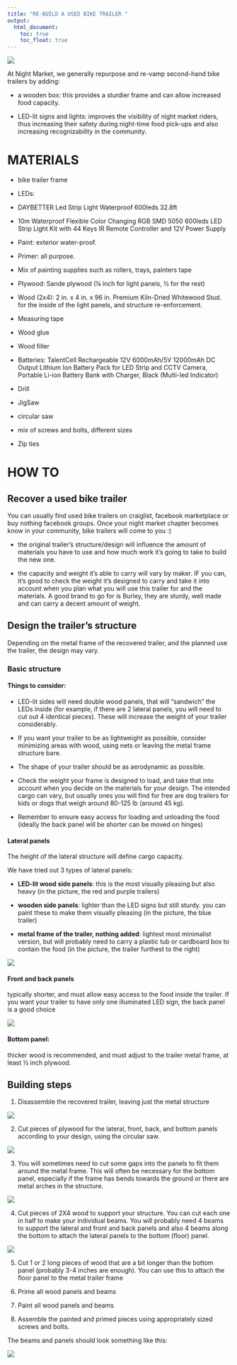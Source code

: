 ```yaml
---
title: "RE-BUILD A USED BIKE TRAILER "
output:
  html_document:
    toc: true
    toc_float: true
---
```


</h4><div class="main-photo"><img src="photos/1S9A8374.jpg"></div></h4>

At Night Market, we generally repurpose and re-vamp second-hand bike trailers by adding: 

* a wooden box: this provides a sturdier frame and can allow increased food capacity.

* LED-lit signs and lights: improves the visibility of night market riders, thus increasing their safety during night-time food pick-ups and also increasing recognizability in the community. 


# MATERIALS

* bike trailer frame

* LEDs: 

- DAYBETTER Led Strip Light Waterproof 600leds 32.8ft 
- 10m Waterproof Flexible Color Changing RGB SMD 5050 600leds LED Strip Light Kit with 44 Keys IR Remote Controller and 12V Power Supply

* Paint: exterior water-proof. 
* Primer: all purpose. 
* Mix of painting supplies such as rollers, trays, painters tape
* Plywood: Sande plywood (¼ inch for light panels, ½ for the rest)
* Wood (2x4): 2 in. x 4 in. x 96 in. Premium Kiln-Dried Whitewood Stud. for the inside of the light panels, and structure re-enforcement.
* Measuring tape
* Wood glue
* Wood filler
* Batteries: TalentCell Rechargeable 12V 6000mAh/5V 12000mAh DC Output Lithium Ion Battery Pack for LED Strip and CCTV Camera, Portable Li-ion Battery Bank with Charger, Black (Multi-led Indicator)
* Drill
* JigSaw
* circular saw
* mix of screws and bolts, different sizes
* Zip ties

# HOW TO

## Recover a used bike trailer

You can usually find used bike trailers on craiglist, facebook marketplace or buy nothing facebook groups. Once your night market chapter becomes know in your community, bike trailers will come to you :) 

* the original trailer’s structure/design will influence the amount of materials you have to use and how much work it's going to take to build the new one.

* the capacity and weight it's able to carry will vary by maker. IF you can, it's good to check the weight it's designed to carry and take it into account when you plan what you will use this trailer for and the materials. A good brand to go for is Burley, they are sturdy, well made and can carry a decent amount of weight. 


## Design the trailer’s structure 

Depending on the metal frame of the recovered trailer, and the planned use the trailer, the design may vary. 

### Basic structure

#### Things to consider:

* LED-lit sides will need double wood panels, that will “sandwich” the LEDs inside (for example, if there are 2 lateral panels, you will need to cut out 4 identical pieces). These will increase the weight of your trailer considerably.

* If you want your trailer to be as lightweight as possible, consider minimizing areas with wood, using nets or leaving the metal frame structure bare. 

* The shape of your trailer should be as aerodynamic as possible.

* Check the weight your frame is designed to load, and take that into account when you decide on the materials for your design. The intended cargo can vary, but usually ones you will find for free are dog trailers for kids or dogs that weigh around 80-125 lb (around 45 kg). 

* Remember to ensure easy access for loading and unloading the food (ideally the back panel will be shorter can be moved on hinges)

#### Lateral panels

The height of the lateral structure will define cargo capacity. 

We have tried out 3 types of lateral panels: 

* **LED-lit wood side panels**: this is the most visually pleasing but also heavy (in the picture, the red and purple trailers)
    
* **wooden side panels**: lighter than the LED signs but still sturdy. you can paint these to make them visually pleasing (in the picture, the blue trailer)
    
* **metal frame of the trailer, nothing added**: lightest most minimalist version, but will probably need to carry a plastic tub or cardboard box to contain the food (in the picture, the trailer furthest to the right)

</h4><div class="main-photo"><img src="photos/bikecartfleet.JPG"></div></h4>

#### Front and back panels

typically shorter, and must allow easy access to the food inside the trailer. If you want your trailer to have only one illuminated LED sign, the back panel is a good choice

</h4><div class="main-photo"><img src="photos/bikecartback.JPEG"></div></h4>

#### Bottom panel: 

thicker wood is recommended, and must adjust to the trailer metal frame, at least ½ inch plywood. 

## Building steps 

1. Disassemble the recovered trailer, leaving just the metal structure

</h4><div class="main-photo"><img src="photos/trailers_pic.JPG"></div></h4>

2. Cut pieces of plywood for the lateral, front, back, and bottom panels according to your design, using the circular saw.

</h4><div class="main-photo"><img src="photos/panels_pic.JPG"></div></h4>

3. You will sometimes need to cut some gaps into the panels to fit them around the metal frame.  This will often be necessary for the bottom panel, especially if the frame has bends towards the ground or there are metal arches in the structure. 

</h4><div class="main-photo"><img src="photos/bottom_pic.JPG"></div></h4>


4. Cut pieces of 2X4 wood to support your structure. You can cut each one in half to make your individual beams. You will probably need 4 beams to support the lateral and front and back panels and also 4 beams along the bottom to attach the lateral panels to the bottom (floor) panel.


</h4><div class="main-photo"><img src="photos/support_beams.JPG"></div></h4>

5. Cut 1 or 2 long pieces of wood that are a bit longer than the bottom panel (probably 3-4 inches are enough). You can use this to attach the floor panel to the metal trailer frame

6. Prime all wood panels and beams

7. Paint all wood panels and beams

8. Assemble the painted and primed pieces using appropriately sized screws and bolts. 


The beams and panels should look something like this: 

</h4><div class="main-photo"><img src="photos/blue_cart_above.JPG"></div></h4>



	
